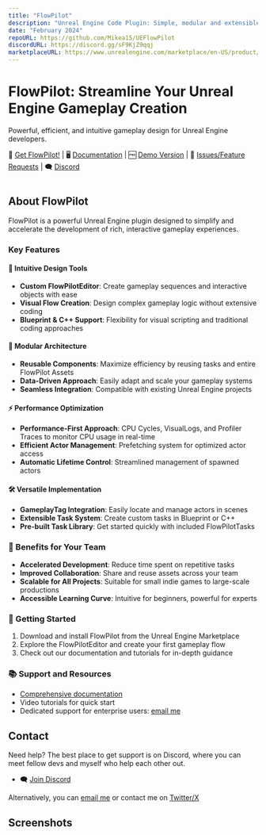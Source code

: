 ```yaml
---
title: "FlowPilot"
description: "Unreal Engine Code Plugin: Simple, modular and extensible gameplay system that allows fast data-driven gameplay flow creation."
date: "February 2024"
repoURL: https://github.com/Mikea15/UEFlowPilot
discordURL: https://discord.gg/sF9KjZ9qqj
marketplaceURL: https://www.unrealengine.com/marketplace/en-US/product/88621a7957c0435991e5d0ce327e9f68
---
```


# FlowPilot: Streamline Your Unreal Engine Gameplay Creation

Powerful, efficient, and intuitive gameplay design for Unreal Engine developers.

🏪 [Get FlowPilot!](https://www.unrealengine.com/marketplace/en-US/product/88621a7957c0435991e5d0ce327e9f68)
| 🖥️ [Documentation](http://www.flowpilot.dev)
| 🆓 [Demo Version](https://mikea15.itch.io/flowpilot-ue-plugin)
| 🐛 [Issues/Feature Requests](https://github.com/Mikea15/UEFlowPilot/issues)
| 🗨️ [Discord](https://discord.gg/sF9KjZ9qqj)

<div class="mx-auto size-40 rounded-lg shadow-md shadow-black/50 m-1 overflow-hidden"><img src="/flowpilot/fp-icon.jpg" alt="" /></div>

## About FlowPilot

FlowPilot is a powerful Unreal Engine plugin designed to simplify and accelerate the development of rich, interactive gameplay experiences.

### Key Features

#### 🎨 Intuitive Design Tools
- **Custom FlowPilotEditor**: Create gameplay sequences and interactive objects with ease
- **Visual Flow Creation**: Design complex gameplay logic without extensive coding
- **Blueprint & C++ Support**: Flexibility for visual scripting and traditional coding approaches

#### 🧩 Modular Architecture
- **Reusable Components**: Maximize efficiency by reusing tasks and entire FlowPilot Assets
- **Data-Driven Approach**: Easily adapt and scale your gameplay systems
- **Seamless Integration**: Compatible with existing Unreal Engine projects

#### ⚡ Performance Optimization
- **Performance-First Approach**: CPU Cycles, VisualLogs, and Profiler Traces to monitor CPU usage in real-time
- **Efficient Actor Management**: Prefetching system for optimized actor access
- **Automatic Lifetime Control**: Streamlined management of spawned actors

#### 🛠️ Versatile Implementation
- **GameplayTag Integration**: Easily locate and manage actors in scenes
- **Extensible Task System**: Create custom tasks in Blueprint or C++
- **Pre-built Task Library**: Get started quickly with included FlowPilotTasks

### 🚀 Benefits for Your Team

- **Accelerated Development**: Reduce time spent on repetitive tasks
- **Improved Collaboration**: Share and reuse assets across your team
- **Scalable for All Projects**: Suitable for small indie games to large-scale productions
- **Accessible Learning Curve**: Intuitive for beginners, powerful for experts

### 🏁 Getting Started

1. Download and install FlowPilot from the Unreal Engine Marketplace
2. Explore the FlowPilotEditor and create your first gameplay flow
3. Check out our documentation and tutorials for in-depth guidance

### 📚 Support and Resources

- [Comprehensive documentation](http://www.flowpilot.dev)
- Video tutorials for quick start
- Dedicated support for enterprise users: [email me](mailto:michael.adaixo@gmail.com)

## Contact

Need help? The best place to get support is on Discord, where you can meet fellow devs and myself who help each other out.
- 🗨️ [Join Discord](https://discord.gg/sF9KjZ9qqj)

Alternatively, you can [email me](mailto:michael.adaixo@gmail.com) or contact me on [Twitter/X](http://www.x.com/michaeladaixo)

## Screenshots

<div class="grid grid-flow-row-dense grid-cols-2 grid-rows-3 ...">
  <div class="rounded-lg shadow-md shadow-black/50 m-1 overflow-hidden"><a href="/flowpilot/fps1.jpg"><img src="/flowpilot/fps1.jpg" alt="" /></a></div>
  <div class="rounded-lg shadow-md shadow-black/50 m-1 overflow-hidden"><a href="/flowpilot/fps2.jpg"><img src="/flowpilot/fps2.jpg" alt="" /></a></div>
  <div class="rounded-lg shadow-md shadow-black/50 m-1 overflow-hidden"><a href="/flowpilot/fps3.jpg"><img src="/flowpilot/fps3.jpg" alt="" /></a></div>
  <div class="rounded-lg shadow-md shadow-black/50 m-1 overflow-hidden"><a href="/flowpilot/fps4.jpg"><img src="/flowpilot/fps4.jpg" alt="" /></a></div>
  <div class="rounded-lg shadow-md shadow-black/50 m-1 overflow-hidden"><a href="/flowpilot/fps5.jpg"><img src="/flowpilot/fps5.jpg" alt="" /></a></div>
  <div class="rounded-lg shadow-md shadow-black/50 m-1 overflow-hidden"><a href="/flowpilot/fps6.jpg"><img src="/flowpilot/fps6.jpg" alt="" /></a></div>
  <div class="rounded-lg shadow-md shadow-black/50 m-1 overflow-hidden"><a href="/flowpilot/fps7.jpg"><img src="/flowpilot/fps7.jpg" alt="" /></a></div>
</div>
